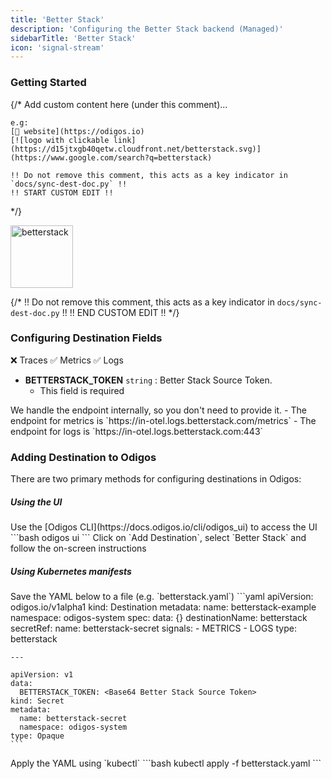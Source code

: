 ```yaml
---
title: 'Better Stack'
description: 'Configuring the Better Stack backend (Managed)'
sidebarTitle: 'Better Stack'
icon: 'signal-stream'
---
```


### Getting Started

{/*
    Add custom content here (under this comment)...

    e.g:
    [🔗 website](https://odigos.io)
    [![logo with clickable link](https://d15jtxgb40qetw.cloudfront.net/betterstack.svg)](https://www.google.com/search?q=betterstack)

    !! Do not remove this comment, this acts as a key indicator in `docs/sync-dest-doc.py` !!
    !! START CUSTOM EDIT !!
*/}

<img src='https://d15jtxgb40qetw.cloudfront.net/betterstack.svg' alt='betterstack' width="100" height="100" className="not-prose" />

{/*
    !! Do not remove this comment, this acts as a key indicator in `docs/sync-dest-doc.py` !!
    !! END CUSTOM EDIT !!
*/}

### Configuring Destination Fields

<Accordion title="Supported Signals:">
  ❌ Traces
  ✅ Metrics
  ✅ Logs
</Accordion>

- **BETTERSTACK_TOKEN** `string` : Better Stack Source Token.
  - This field is required

<Note>
  We handle the endpoint internally, so you don't need to provide it.
  - The endpoint for metrics is `https://in-otel.logs.betterstack.com/metrics`
  - The endpoint for logs is `https://in-otel.logs.betterstack.com:443`
</Note>

### Adding Destination to Odigos

There are two primary methods for configuring destinations in Odigos:

##### **Using the UI**

<Steps>
  <Step>
    Use the [Odigos CLI](https://docs.odigos.io/cli/odigos_ui) to access the UI
    ```bash
    odigos ui
    ```
  </Step>
  <Step>
    Click on `Add Destination`, select `Better Stack` and follow the on-screen instructions
  </Step>
</Steps>

##### **Using Kubernetes manifests**

<Steps>
  <Step>
    Save the YAML below to a file (e.g. `betterstack.yaml`)
    ```yaml
    apiVersion: odigos.io/v1alpha1
    kind: Destination
    metadata:
      name: betterstack-example
      namespace: odigos-system
    spec:
      data: {}
      destinationName: betterstack
      secretRef:
        name: betterstack-secret
      signals:
      - METRICS
      - LOGS
      type: betterstack

    ---

    apiVersion: v1
    data:
      BETTERSTACK_TOKEN: <Base64 Better Stack Source Token>
    kind: Secret
    metadata:
      name: betterstack-secret
      namespace: odigos-system
    type: Opaque
    ```
  </Step>
  <Step>
    Apply the YAML using `kubectl`
    ```bash
    kubectl apply -f betterstack.yaml
    ```
  </Step>
</Steps>